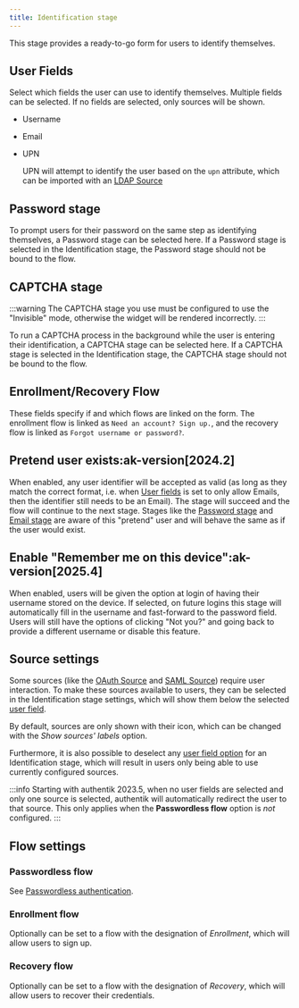 ```yaml
---
title: Identification stage
---
```


This stage provides a ready-to-go form for users to identify themselves.

## User Fields

Select which fields the user can use to identify themselves. Multiple fields can be selected. If no fields are selected, only sources will be shown.

- Username
- Email
- UPN

    UPN will attempt to identify the user based on the `upn` attribute, which can be imported with an [LDAP Source](../../../../users-sources/sources/protocols/ldap)

## Password stage

To prompt users for their password on the same step as identifying themselves, a Password stage can be selected here. If a Password stage is selected in the Identification stage, the Password stage should not be bound to the flow.

## CAPTCHA stage

:::warning
The CAPTCHA stage you use must be configured to use the "Invisible" mode, otherwise the widget will be rendered incorrectly.
:::

To run a CAPTCHA process in the background while the user is entering their identification, a CAPTCHA stage can be selected here. If a CAPTCHA stage is selected in the Identification stage, the CAPTCHA stage should not be bound to the flow.

## Enrollment/Recovery Flow

These fields specify if and which flows are linked on the form. The enrollment flow is linked as `Need an account? Sign up.`, and the recovery flow is linked as `Forgot username or password?`.

## Pretend user exists:ak-version[2024.2]

When enabled, any user identifier will be accepted as valid (as long as they match the correct format, i.e. when [User fields](#user-fields) is set to only allow Emails, then the identifier still needs to be an Email). The stage will succeed and the flow will continue to the next stage. Stages like the [Password stage](../password/index.md) and [Email stage](../email/index.mdx) are aware of this "pretend" user and will behave the same as if the user would exist.

## Enable "Remember me on this device":ak-version[2025.4]

When enabled, users will be given the option at login of having their username stored on the device. If selected, on future logins this stage will automatically fill in the username and fast-forward to the password field. Users will still have the options of clicking "Not you?" and going back to provide a different username or disable this feature.

## Source settings

Some sources (like the [OAuth Source](../../../../users-sources/sources/protocols/oauth/index.mdx) and [SAML Source](../../../../users-sources/sources/protocols/saml/index.md)) require user interaction. To make these sources available to users, they can be selected in the Identification stage settings, which will show them below the selected [user field](#user-fields).

By default, sources are only shown with their icon, which can be changed with the _Show sources' labels_ option.

Furthermore, it is also possible to deselect any [user field option](#user-fields) for an Identification stage, which will result in users only being able to use currently configured sources.

:::info
Starting with authentik 2023.5, when no user fields are selected and only one source is selected, authentik will automatically redirect the user to that source. This only applies when the **Passwordless flow** option is _not_ configured.
:::

## Flow settings

### Passwordless flow

See [Passwordless authentication](../authenticator_validate/index.mdx#passwordless-authentication).

### Enrollment flow

Optionally can be set to a flow with the designation of _Enrollment_, which will allow users to sign up.

### Recovery flow

Optionally can be set to a flow with the designation of _Recovery_, which will allow users to recover their credentials.
